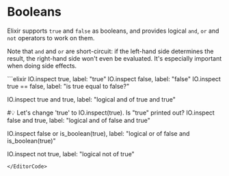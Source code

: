 
# Booleans

Elixir supports `true` and `false` as booleans, and provides logical `and`, `or` and `not` operators to work on them.

Note that `and` and `or` are short-circuit: if the left-hand side determines the result, the right-hand side won't even be evaluated. It's especially important when doing side effects.

<EditorCode>
```elixir
IO.inspect true, label: "true"
IO.inspect false, label: "false"
IO.inspect true == false, label: "is true equal to false?"

IO.inspect true and true, label: "logical and of true and true"

#💡 Let's change 'true' to IO.inspect(true). Is "true" printed out?
IO.inspect false and true, label: "logical and of false and true"

IO.inspect false or is_boolean(true), label: "logical or of false and is_boolean(true)"

IO.inspect not true, label: "logical not of true"
```
</EditorCode>
